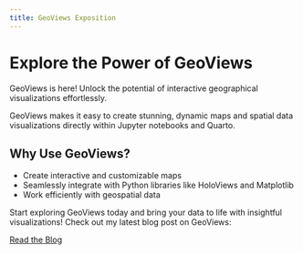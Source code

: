 ```yaml
---
title: GeoViews Exposition
---
```


# Explore the Power of GeoViews

GeoViews is here! Unlock the potential of interactive geographical visualizations effortlessly.

GeoViews makes it easy to create stunning, dynamic maps and spatial data visualizations directly within Jupyter notebooks and Quarto.

## Why Use GeoViews?
- Create interactive and customizable maps
- Seamlessly integrate with Python libraries like HoloViews and Matplotlib
- Work efficiently with geospatial data

Start exploring GeoViews today and bring your data to life with insightful visualizations!
Check out my latest blog post on GeoViews:

[Read the Blog](https://bhavymishra.github.io/J001-Exposition-Assignment/posts/Exposition_Blog.html){.btn .btn-primary}
